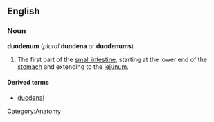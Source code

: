 {{wikipedia}}
==English==
===Noun===
'''duodenum''' (''plural'' '''duodena''' or '''duodenums''')

# The first part of the [[small intestine]], starting at the lower end of the [[stomach]] and extending to the [[jejunum]].

====Derived terms====
*[[duodenal]]

[[Category:Anatomy]]